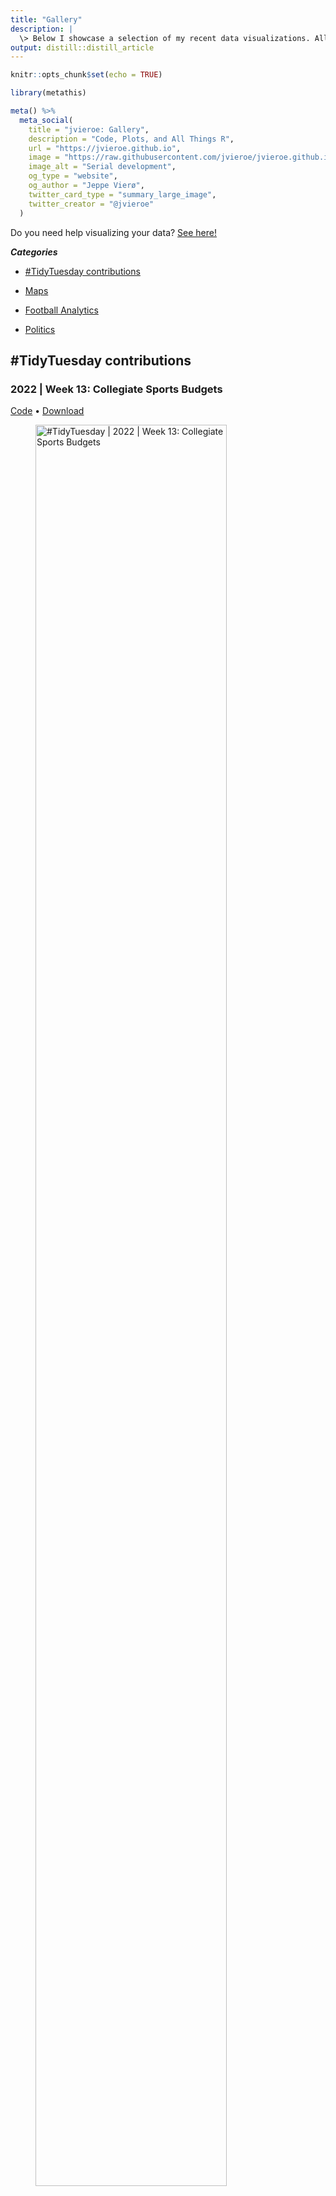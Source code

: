 ```yaml
---
title: "Gallery"
description: |
  \> Below I showcase a selection of my recent data visualizations. All of these are coded in the programming language <i class="fab fa-r-project"></i> using the `ggplot2` package.
output: distill::distill_article
---
```

  
```r
knitr::opts_chunk$set(echo = TRUE)
```

```r
library(metathis)

meta() %>%
  meta_social(
    title = "jvieroe: Gallery",
    description = "Code, Plots, and All Things R",
    url = "https://jvieroe.github.io",
    image = "https://raw.githubusercontent.com/jvieroe/jvieroe.github.io/main/images/sl_plot.png",
    image_alt = "Serial development",
    og_type = "website",
    og_author = "Jeppe Vierø",
    twitter_card_type = "summary_large_image",
    twitter_creator = "@jvieroe"
  )
```

<!-- * [xxx](#tidytuesday) -->
<!-- # TidyTuesday -->


Do you need help visualizing your data? [See here!](consulting.html)


***Categories***

* [#TidyTuesday contributions]

* [Maps]

* [Football Analytics]

* [Politics]


## #TidyTuesday contributions


### 2022 | Week 13: Collegiate Sports Budgets

<a href="https://github.com/jvieroe/TidyTuesday/blob/main/2022/week_13/code_sports.R"> Code</a> • <a href="https://github.com/jvieroe/TidyTuesday/blob/main/2022/week_13/sports.png"> Download </a>

![#TidyTuesday | 2022 | Week 13: Collegiate Sports Budgets](https://github.com/jvieroe/TidyTuesday/blob/main/2022/week_13/sports.png?raw=true){width=85%}



### 2022 | Week 9: Alternative Fuel Stations

<a href="https://github.com/jvieroe/TidyTuesday/blob/main/2022/week_09/code_fuel.R"> Code</a> • <a href="https://github.com/jvieroe/TidyTuesday/blob/main/2022/week_09/fuel.png"> Download </a>

![#TidyTuesday | 2022 | Week 9: Alternative Fuel Stations](https://github.com/jvieroe/TidyTuesday/blob/main/2022/week_09/fuel.png?raw=true){width=85%}



### 2022 | Week 8: World Freedom Index

<a href="https://github.com/jvieroe/TidyTuesday/blob/main/2022/week_08/code_fh.R"> Code</a> • <a href="https://github.com/jvieroe/TidyTuesday/blob/main/2022/week_08/fh.png"> Download </a>

![#TidyTuesday | 2022 | Week 8: World Freedom Index](https://github.com/jvieroe/TidyTuesday/blob/main/2022/week_08/fh.png?raw=true){width=85%}




### 2022 | Week 7: #DuBoisChallenge2022

<a href="https://github.com/jvieroe/TidyTuesday/blob/main/2022/week_07/code_dubois.R"> Code</a> • <a href="https://github.com/jvieroe/TidyTuesday/blob/main/2022/week_07/dubois.png"> Download </a>

![#TidyTuesday | 2022 | Week 7: #DuBoisChallenge2022](https://github.com/jvieroe/TidyTuesday/blob/main/2022/week_07/dubois.png?raw=true){width=85%}




### 2022 | Week 6: Tuskegee Airmen

<a href="https://github.com/jvieroe/TidyTuesday/blob/main/2022/week_06/code_airmen.R"> Code</a> • <a href="https://github.com/jvieroe/TidyTuesday/blob/main/2022/week_06/tuskegee_airmen.png"> Download </a>

![#TidyTuesday | 2022 | Week 6: Tuskegee Airmen](https://github.com/jvieroe/TidyTuesday/blob/main/2022/week_06/tuskegee_airmen.png?raw=true){width=85%}



### 2022 | Week 5: Dog breeds

<a href="https://github.com/jvieroe/TidyTuesday/blob/main/2022/week_05/code_dogs.R"> Code</a> • <a href="https://github.com/jvieroe/TidyTuesday/blob/main/2022/week_05/dogs.png"> Download </a>

![#TidyTuesday | 2022 | Week 5: Dog breeds](https://github.com/jvieroe/TidyTuesday/blob/main/2022/week_05/dogs.png?raw=true){width=85%}


### 2022 | Week 4: Board Games

<a href="https://github.com/jvieroe/TidyTuesday/blob/main/2022/week_04/code_boardgames.R"> Code</a> • <a href="https://github.com/jvieroe/TidyTuesday/blob/main/2022/week_04/boardgames.png"> Download </a>

![#TidyTuesday | 2022 | Week 4: Board games](https://github.com/jvieroe/TidyTuesday/blob/main/2022/week_04/boardgames.png?raw=true){width=85%}

### 2022 | Week 2: Bee Colony losses

<a href="https://github.com/jvieroe/TidyTuesday/blob/main/2022/week_02/code_bees.R"> Code</a> • <a href="https://github.com/jvieroe/TidyTuesday/blob/main/2022/week_02/bees.png"> Download </a>

![#TidyTuesday | 2022 | Week 2: Bee Colony losses](https://github.com/jvieroe/TidyTuesday/blob/main/2022/week_02/bees.png?raw=true){width=85%}


### 2022 | Week 1: Bring Your Own Data

<a href="https://github.com/jvieroe/TidyTuesday/blob/main/2022/week_01/code_ming.R"> Code</a> • <a href="https://github.com/jvieroe/TidyTuesday/blob/main/2022/week_01/ming.png"> Download </a>

![#TidyTuesday | 2022 | Week 1: Bring Your Own Data](https://github.com/jvieroe/TidyTuesday/blob/main/2022/week_01/ming.png?raw=true){width=85%}

<!-- [![#TidyTuesday | 2022 | Week 1: Bring Your Own Data](https://github.com/jvieroe/TidyTuesday/blob/main/2022/week_01/ming.png?raw=true){width=85%}](https://github.com/jvieroe/TidyTuesday/blob/main/2022/week_01/ming.png) -->



## Maps

#### The Black Death on the British Isles

<a href="https://github.com/jvieroe/dataviz/blob/main/2021/plague_british/code_plague_british.R"> Code</a> • <a href="https://github.com/jvieroe/dataviz/blob/main/2021/plague_british/plot.png"> Download </a>

![Humble Origins](https://github.com/jvieroe/dataviz/blob/main/2021/plague_british/plot.png?raw=true){width=85%}


#### Humble origins

<a href="https://github.com/jvieroe/dataviz/blob/main/2021/b-town/code_b-town.R"> Code</a> • <a href="https://github.com/jvieroe/dataviz/blob/main/2021/b-town/plot.png"> Download </a>

<!-- <img src="https://github.com/jvieroe/dataviz/blob/main/2021/b-town/plot.png?raw=true" alt="" width="100"> -->

<!-- ```{r, echo=FALSE, out.width="25%", fig.cap="A nice image."} -->
<!-- knitr::include_graphics("https://github.com/jvieroe/dataviz/blob/main/2021/b-town/plot.png?raw=true") -->
<!-- ``` -->

![Humble Origins](https://github.com/jvieroe/dataviz/blob/main/2021/b-town/plot.png?raw=true){width=85%}

## Football Analytics


#### LaLiga domination by Messi and Ronaldo

<a href="https://github.com/jvieroe/dataviz/blob/main/2021/messi_ronaldo/code_messi_ronaldo.R"> Code</a> • <a href="https://github.com/jvieroe/dataviz/blob/main/2021/messi_ronaldo/plot.png"> Download </a>

![LaLiga domination by Messi and Ronaldo](https://github.com/jvieroe/dataviz/blob/main/2021/messi_ronaldo/plot.png?raw=true){width=85%}


#### Cumulative Points in the Danish Superliga 2021/22

<a href="https://github.com/jvieroe/dataviz/blob/main/2021/superliga/code_superliga.R"> Code</a> • <a href="https://github.com/jvieroe/dataviz/blob/main/2021/superliga/plot.png"> Download </a>

![Cumulative Points in the Danish Superliga 2021/22](https://github.com/jvieroe/dataviz/blob/main/2021/superliga/plot.png?raw=true){width=85%}




## Politics



<br>
<br>



